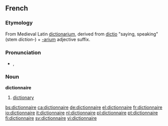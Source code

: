==French==

===Etymology===
From Medieval Latin [[dictionarium]], derived from [[dictio]] "saying, speaking" (stem ''diction-'') + [[-arium]] adjective suffix.

===Pronunciation===
*{{IPA|/dik.sjɔ.nɛʁ/}}, {{SAMPA|/dik.sjO.nER/}}

===Noun===
'''dictionnaire''' {{m}}

# [[dictionary]]

[[bs:dictionnaire]]
[[ca:dictionnaire]]
[[de:dictionnaire]]
[[el:dictionnaire]]
[[fr:dictionnaire]]
[[io:dictionnaire]]
[[it:dictionnaire]]
[[nl:dictionnaire]]
[[pl:dictionnaire]]
[[pt:dictionnaire]]
[[fi:dictionnaire]]
[[sv:dictionnaire]]
[[vi:dictionnaire]]